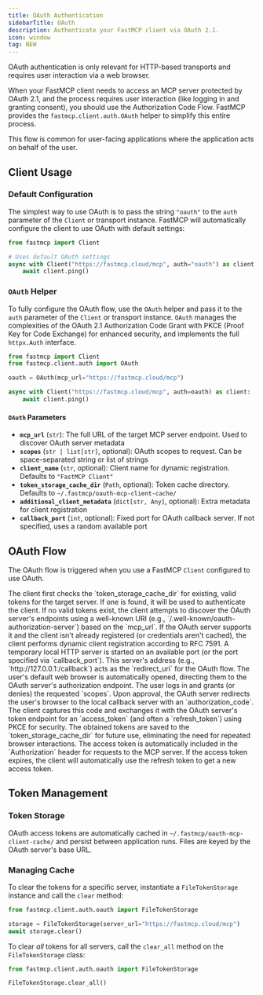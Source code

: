 ```yaml
---
title: OAuth Authentication
sidebarTitle: OAuth
description: Authenticate your FastMCP client via OAuth 2.1.
icon: window
tag: NEW
---
```



<VersionBadge version="2.6.0" />

<Tip>
OAuth authentication is only relevant for HTTP-based transports and requires user interaction via a web browser.
</Tip>

When your FastMCP client needs to access an MCP server protected by OAuth 2.1, and the process requires user interaction (like logging in and granting consent), you should use the Authorization Code Flow. FastMCP provides the `fastmcp.client.auth.OAuth` helper to simplify this entire process.

This flow is common for user-facing applications where the application acts on behalf of the user.

## Client Usage


### Default Configuration

The simplest way to use OAuth is to pass the string `"oauth"` to the `auth` parameter of the `Client` or transport instance. FastMCP will automatically configure the client to use OAuth with default settings:

```python {4}
from fastmcp import Client

# Uses default OAuth settings
async with Client("https://fastmcp.cloud/mcp", auth="oauth") as client:
    await client.ping()
```


### `OAuth` Helper

To fully configure the OAuth flow, use the `OAuth` helper and pass it to the `auth` parameter of the `Client` or transport instance. `OAuth` manages the complexities of the OAuth 2.1 Authorization Code Grant with PKCE (Proof Key for Code Exchange) for enhanced security, and implements the full `httpx.Auth` interface.

```python {2, 4, 6}
from fastmcp import Client
from fastmcp.client.auth import OAuth

oauth = OAuth(mcp_url="https://fastmcp.cloud/mcp")

async with Client("https://fastmcp.cloud/mcp", auth=oauth) as client:
    await client.ping()
```

#### `OAuth` Parameters

- **`mcp_url`** (`str`): The full URL of the target MCP server endpoint. Used to discover OAuth server metadata
- **`scopes`** (`str | list[str]`, optional): OAuth scopes to request. Can be space-separated string or list of strings
- **`client_name`** (`str`, optional): Client name for dynamic registration. Defaults to `"FastMCP Client"`
- **`token_storage_cache_dir`** (`Path`, optional): Token cache directory. Defaults to `~/.fastmcp/oauth-mcp-client-cache/`
- **`additional_client_metadata`** (`dict[str, Any]`, optional): Extra metadata for client registration
- **`callback_port`** (`int`, optional): Fixed port for OAuth callback server. If not specified, uses a random available port


## OAuth Flow

The OAuth flow is triggered when you use a FastMCP `Client` configured to use OAuth.

<Steps>
<Step title="Token Check">
The client first checks the `token_storage_cache_dir` for existing, valid tokens for the target server. If one is found, it will be used to authenticate the client.
</Step>
<Step title="OAuth Server Discovery">
If no valid tokens exist, the client attempts to discover the OAuth server's endpoints using a well-known URI (e.g., `/.well-known/oauth-authorization-server`) based on the `mcp_url`.
</Step>
<Step title="Dynamic Client Registration">
If the OAuth server supports it and the client isn't already registered (or credentials aren't cached), the client performs dynamic client registration according to RFC 7591.
</Step>
<Step title="Local Callback Server">
A temporary local HTTP server is started on an available port (or the port specified via `callback_port`). This server's address (e.g., `http://127.0.0.1:<port>/callback`) acts as the `redirect_uri` for the OAuth flow.
</Step>
<Step title="Browser Interaction">
The user's default web browser is automatically opened, directing them to the OAuth server's authorization endpoint. The user logs in and grants (or denies) the requested `scopes`.
</Step>
<Step title="Authorization Code & Token Exchange">
Upon approval, the OAuth server redirects the user's browser to the local callback server with an `authorization_code`. The client captures this code and exchanges it with the OAuth server's token endpoint for an `access_token` (and often a `refresh_token`) using PKCE for security.
</Step>
<Step title="Token Caching">
The obtained tokens are saved to the `token_storage_cache_dir` for future use, eliminating the need for repeated browser interactions.
</Step> 
<Step title="Authenticated Requests">
The access token is automatically included in the `Authorization` header for requests to the MCP server. 
</Step>
<Step title="Refresh Token">
If the access token expires, the client will automatically use the refresh token to get a new access token.
</Step>
</Steps>

## Token Management

### Token Storage

OAuth access tokens are automatically cached in `~/.fastmcp/oauth-mcp-client-cache/` and persist between application runs. Files are keyed by the OAuth server's base URL.

### Managing Cache

To clear the tokens for a specific server, instantiate a `FileTokenStorage` instance and call the `clear` method:

```python
from fastmcp.client.auth.oauth import FileTokenStorage

storage = FileTokenStorage(server_url="https://fastmcp.cloud/mcp")
await storage.clear()
```

To clear *all* tokens for all servers, call the `clear_all` method on the `FileTokenStorage` class:

```python
from fastmcp.client.auth.oauth import FileTokenStorage

FileTokenStorage.clear_all()
```
